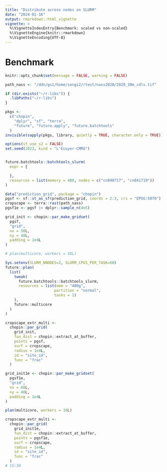 ```yaml
---
title: "Distribute across nodes on SLURM"
date: "2024-01-16"
output: rmarkdown::html_vignette
vignette: >
  %\VignetteIndexEntry{Benchmark: scaled vs non-scaled}
  %\VignetteEngine{knitr::rmarkdown}
  %\VignetteEncoding{UTF-8}
---
```



# Benchmark

```r
knitr::opts_chunk$set(message = FALSE, warning = FALSE)

```

```r
path_nass <- "/ddn/gs1/home/songi2/rtest/nass2020/2020_30m_cdls.tif"
```

```r
if (dir.exists("~/r-libs")) {
  .libPaths("~/r-libs")
}

pkgs <-
  c("chopin",
    "dplyr", "sf", "terra",
    "future", "future.apply", "future.batchtools"
  )
invisible(sapply(pkgs, library, quietly = TRUE, character.only = TRUE))

options(sf_use_s2 = FALSE)
set.seed(2023, kind = "L'Ecuyer-CMRG")
```


```r
```



```r
future.batchtools::batchtools_slurm(
  expr = {

  },
  resources = list(memory = 480, nodes = c("cn040717", "cn041719"))
)


```



```r
data("prediction_grid", package = "chopin")
pgsf <- sf::st_as_sf(prediction_grid, coords = 2:3, crs = "EPSG:5070")
cropscape <- terra::rast(path_nass)
pgsf1e <- pgsf |> dplyr::sample_n(4e5)
```

```r
grid_init <- chopin::par_make_gridset(
  pgsf,
  "grid",
  nx = 50L,
  ny = 40L,
  padding = 1e4L
)

# plan(multicore, workers = 50L)

Sys.setenv(SLURM_NNODES=2, SLURM_CPUS_PER_TASK=60)
future::plan(
  list(
    tweak(
      future.batchtools::batchtools_slurm,
      resources = list(mem = "480g",
                      partition = "normal",
                      tasks = 1)
    ),
    future::multicore
  )
)

cropscape_extr_multi <-
  chopin::par_grid(
    grid_init,
    fun_dist = chopin::extract_at_buffer,
    points = pgsf,
    surf = cropscape,
    radius = 1e4L,
    id = "site_id",
    func = "frac"
  )

```


```r
grid_init1e <- chopin::par_make_gridset(
  pgsf1e,
  "grid",
  nx = 60L,
  ny = 40L,
  padding = 1e4L
)

plan(multicore, workers = 16L)

cropscape_extr_multi <-
  chopin::par_grid(
    grid_init1e,
    fun_dist = chopin::extract_at_buffer,
    points = pgsf1e,
    surf = cropscape,
    radius = 1e4L,
    id = "site_id",
    func = "frac"
  )
# 15:30
```
